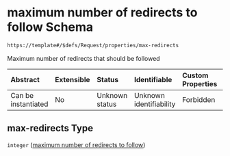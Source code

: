 # maximum number of redirects to follow Schema

```txt
https://template#/$defs/Request/properties/max-redirects
```

Maximum number of redirects that should be followed

| Abstract            | Extensible | Status         | Identifiable            | Custom Properties | Additional Properties | Access Restrictions | Defined In                                                                             |
| :------------------ | :--------- | :------------- | :---------------------- | :---------------- | :-------------------- | :------------------ | :------------------------------------------------------------------------------------- |
| Can be instantiated | No         | Unknown status | Unknown identifiability | Forbidden         | Allowed               | none                | [nuclei-schema.schema.json\*](../out/nuclei-schema.schema.json "open original schema") |

## max-redirects Type

`integer` ([maximum number of redirects to follow](nuclei-schema-defs-request-properties-maximum-number-of-redirects-to-follow))
